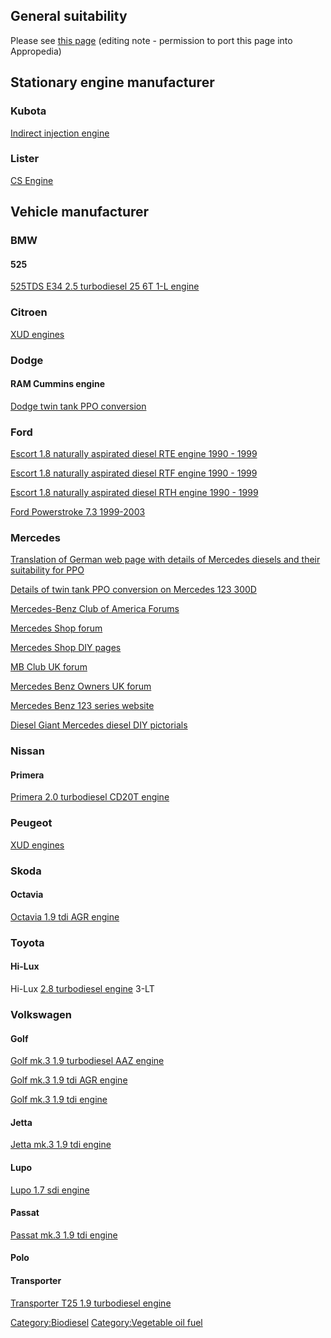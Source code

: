 ==General suitability==
Please see [http://vegburner.co.uk/suitability.htm this page] (editing note - permission to port this page into Appropedia)

==Stationary engine manufacturer==

===Kubota===

[[Indirect injection engine]]

===Lister===

[[CS  Engine]]

==Vehicle manufacturer ==

===BMW===

====525====

[[525TDS E34 2.5 turbodiesel 25 6T 1-L engine]]

===Citroen===

[[XUD engines]]

===Dodge===

====RAM Cummins engine====
[http://www.xyzworks.com/wvo.htm Dodge twin tank PPO conversion]

===Ford===
[[Escort 1.8 naturally aspirated diesel RTE engine 1990 - 1999]]
 
[[Escort 1.8 naturally aspirated diesel RTF engine 1990 - 1999]]

[[Escort 1.8 naturally aspirated diesel RTH engine 1990 - 1999]]

[http://wvodesigns.com/joomla/index.php/Design_Forum/ Ford Powerstroke 7.3 1999-2003]

===Mercedes===
[http://64.233.179.104/translate_c?hl=en&ie=ISO-8859-1&oe=ISO-8859-1&langpair=de%7Cen&u=http://wiki23.parsimony.net/cgi-bin/wiki/program/db-view.cgi%3Fwiki49387%3BAntwortAl&prev=/language_tools Translation of German web page with details of Mercedes diesels and their suitability for PPO]

[http://oztayls.blogspot.com/ Details of twin tank PPO conversion on Mercedes 123 300D]

[http://mbca.cartama.net/index.php?s=a1836b8bacd8b6c7af09ea650f5b3d58 Mercedes-Benz Club of America Forums]

[http://www.mercedesshop.com/shopforum/index.php Mercedes Shop forum]

[http://www.mercedesshop.com/Wikka/DoItYourSelf Mercedes Shop DIY pages]

[http://www.mbclub.co.uk/ MB Club UK forum]

[http://forums.mercedesclub.org.uk/index.php Mercedes Benz Owners UK forum]

[http://www.w123.net/ Mercedes Benz 123 series website]

[http://www.dieselgiant.com/mercedes_diesel_maintenance_tips.htm Diesel Giant Mercedes diesel DIY pictorials]

===Nissan===

====Primera====

[[Primera 2.0 turbodiesel CD20T engine]]

===Peugeot===

[[XUD engines]]

===Skoda===

====Octavia====

[[Octavia 1.9 tdi AGR engine]]

===Toyota===

====Hi-Lux====

Hi-Lux [[2.8 turbodiesel engine]] 3-LT

===Volkswagen===

====Golf====

[[Golf mk.3 1.9 turbodiesel AAZ engine]]

[[Golf mk.3 1.9 tdi AGR engine]]

[[Golf mk.3 1.9 tdi  engine]]

====Jetta====

[[Jetta mk.3 1.9 tdi engine]]

====Lupo====

[[Lupo 1.7 sdi engine]]

====Passat====

[[Passat mk.3 1.9 tdi engine]]

====Polo====

====Transporter====

[[Transporter T25 1.9 turbodiesel engine]]


[[Category:Biodiesel]]

[[Category:Vegetable oil fuel]]